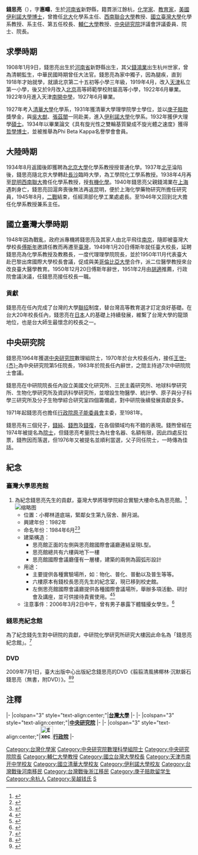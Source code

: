 {{Refimprove|time=2012-10-18T17:42:29+00:00 }}
{{Infobox Officeholder
| name = 錢思亮
| image name =
| width =
| order           = 第4-5任[[中央研究院|中央研究院]]院長
| term_start      = 1970年5月6日
| term_end        = {{box|1983年9月15日}}
| president       = [[蔣中正|蔣中正]]<br>[[蔣經國|蔣經國]]
| predecessor     = [[王世杰_(中華民國)|王世杰]]
| successor       = [[吳大猷|吳大猷]] 
| Sex = 男 
| period =
| Native place = [[浙江省|浙江省]][[杭州市|杭州市]]
| date of birth = {{birth date|1908|1|9}}
| date of death = {{death date and age|1983|9|15|1908|1|9}}
| place of birth ={{QING|河南省}}[[開封府|開封府]][[新野縣|新野縣]]
| place of death ={{ROC}}[[臺北市|臺北市]]
| nationality = {{ROC}}
| party = {{KMT}}
| educate =
*{{flagicon|Republic of China}}國立清華大學化學系畢業<br>{{Color|blue|（1931年）}}
*{{flagicon|United States of America}}伊利諾大學理學碩士（化學）<br>{{Color|blue|（1932年）}}
*{{flagicon|United States of America}}伊利諾大學哲學博士（有機化學）<br>{{Color|blue|（1934年）}}
| past =
*經濟部化學工業處處長<br>{{Color|blue|（1945年8月-1946年）}}
*化學藥物研究所研究員<br>{{Color|blue|（1940年-1945年8月）}}
*國立臺灣大學校長<br>{{Color|blue|（1951年3月-1970年5月6日）}}
*中央研究院（第三屆）評議員<br>{{Color|blue|（1957年-1959年12月）}}
*中央研究院（第四屆）評議員<br>{{Color|blue|（1959年12月-）}}
*國家長期發展科學委員會委員<br>{{Color|blue|（1959年2月-）}}
*中央研究院（第五屆）院士<br>{{Color|blue|（1964年9月-1983年9月15日）}}
*中央研究院（第五任）院長<br>{{Color|blue|（1970年5月6日-1983年9月15日）}}
*行政院原子能委員會主任委員<br>{{Color|blue|（1971年12月6日-1981年6月18日）}}
*PhiBetaKappa名譽會會員
*中國化學協會會長<br>{{Color|blue|（1951年）}}
*中國科學振興協會理事長<br>{{Color|blue|（1951年）}}
*中華教育文化基金會董事長<br>{{Color|blue|（1964年）}}
*中央研究院國際漢學會議論文集編輯委員會主任委員<br>{{Color|blue|（1980年-1983年9月15日）}}
*{{Infobox_People_Sinica
|组别=數理科學組
|届数=第5屆
|当选年=1964年
}}
|work =
*具有旋光性之雙輪基質變為不旋光體之速度PHD
}}

'''錢思亮'''（{{bd|1908年|1月9日|1983年|9月15日|}}），字'''惠疇'''，生於[[河南省|河南省]]新野縣，籍貫浙江餘杭，[[化学家|化学家]]、[[教育家|教育家]]，[[美國|美國]][[伊利諾大學|伊利諾大學]][[博士|博士]]，曾擔任[[北京大学|北大]]化學系主任、[[西南聯合大學|西南聯合大學]]教授、[[國立臺灣大學|國立臺灣大學]]化學系教授、系主任、第五任校長、[[輔仁大學|輔仁大學]]教授、[[中央研究院|中央研究院]]評議會評議委員、院士、院長。

== 求學時期 ==
1908年1月9日，錢思亮出生於[[河南省|河南省]]新野縣出生，其父[[錢鴻業|錢鴻業]]出生杭州世家，曾為清朝監生，中華民國時期曾任大法官。錢思亮為家中獨子，因為腿疾，直到1918年才始就學，就讀北京第二十五初等小學三年級，1919年4月，改入[[天津|天津]]私立第一小學，後又於9月改入[[北京|北京]]高等師範學校附屬高等小學，1922年6月畢業。1922年9月進入天津[[南開中學|南開中學]]，1927年6月畢業。

1927年考入[[清华大学|清華大學]]化學系，1931年獲清華大學理學院學士學位，並以[[庚子賠款|庚子賠款]]獎學金，與[[吳大猷|吳大猷]]、[[張茲闓|張茲闓]]一同赴美，進入[[伊利諾大學|伊利諾大學]]化學系。1932年獲伊大理學[[碩士|碩士]]。1934年以畢業論文《具有旋光性之雙輪基質變成不旋光體之速度》獲得[[哲學博士|哲學博士]]，並被推舉為Phi Beta Kappa名譽學會會員。

== 大陸時期 ==

1934年8月返國後即獲聘為[[北京大学|北京大學]]化學系教授授普通化學。1937年[[北平|北平]]淪陷後，錢思亮隨北京大學轉赴[[長沙|長沙]]臨時大學，為工學院化工學系教授。1938年4月再至[[昆明|昆明]][[西南联合大学|西南聯大]]擔任化學系教授，授[[有機化學|有機化學]]。1940年錢思亮父親錢鴻業在[[上海|上海]]遇刺身亡，錢思亮回滬奔喪後無法再返昆明，便於上海化學藥物研究所擔任研究員，1945年8月，[[二戰|二戰]]結束，任經濟部化學工業處處長。至1946年又回到北大擔任化學系教授兼系主任。

== 國立臺灣大學時期 ==
1948年因為戰亂，政府派專機將錢思亮及其家人由北平飛往[[南京|南京]]，隨即被臺灣大學校長[[傅斯年|傅斯年]]邀請任教而再遷至[[臺灣|臺灣]]，1949年1月20日傅斯年就任臺大校長，延聘錢思亮為化學系教授及教務長，一度代理理學院院長，並於1950年11月代表臺大赴巴黎出席國際大學校長會議，促成與美[[哥倫比亞大學|哥倫比亞大學]]合作，派二位醫學教授來台改良臺大醫學教育。1950年12月20日傅斯年辭世，1951年2月由[[胡適|胡適]]推薦，行政院會議決議，任錢思亮接任校長一職。{{cn|同時並復任中國化學協會會長、中國科學振興學會理事長。|time-2015-07-15}}

=== 貢獻 ===
錢思亮在任內完成了台灣的大學[[聯招|聯招]]制度，替台灣高等教育選才訂定良好基礎。在台大20年校長任內，錢思亮在[[日本|日本]]人的基礎上持續發展，維繫了台灣大學的龍頭地位，也是台大師生最懷念的校長之一。

== 中央研究院 ==

錢思亮1964年獲選[[中央研究院|中央研究院]]數理組院士，1970年於台大校長任內，接任[[王世杰_(中華民國)|王世-{杰}-]]為中央研究院第5任院長，1983年於院長任內辭世，之間主持過7次中研院院士會議。

錢思亮在中研院院長任內設立美國文化研究所、三民主義研究所、地球科學研究所、生物化學研究所及資訊科學研究所，並增設生物醫學、統計學、原子與分子科學三研究所及分子生物學綜合研究室四個籌備處，對中研院後續發展貢獻良多。

1971年起錢思亮也擔任[[行政院原子能委員會|行政院原子能委員會]]主委，至1981年。

錢思亮有三個兒子，[[錢純|錢純]]、[[錢煦|錢煦]]及[[錢復|錢復]]，在各個領域均有不錯的表現。錢煦曾經在1974年被提名為[[院士|院士]]，但錢思亮考量院士為社會名器、名額有限，因此四處反拉票，錢煦因而落選，但1976年又被提名並順利當選，父子同任院士，一時傳為佳話。

== 紀念 ==
=== 臺灣大學思亮館 ===
# 為紀念錢思亮先生的貢獻，臺灣大學將理學院綜合實驗大樓命名為思亮館。<ref>{{Cite web|url=http://www.ntu.edu.tw/about/history.htm|title=臺灣大學校史|publisher=國立臺灣大學|accessdate=2012-09-18|archive-date=2014-09-24|archive-url=https://web.archive.org/web/20140924124203/http://www.ntu.edu.tw/about/history.htm|dead-url=yes}}</ref>[[File:思亮館（國立臺灣大學）.JPG|缩略图]]
#* 位置：小椰林道底端，緊鄰女生第九宿舍、醉月湖。
#* 興建年份：1982年
#* 命名年份：1984年6月<ref>{{cite book |title=國立臺灣大學校史稿（1928~2004）P652 |author=國立臺灣大學-臺大出版中心 |date=2005年}}</ref><ref>{{Cite web|title=臺大線上校園導覽網頁　思亮館|url=http://club.ntu.edu.tw/~club20885/tour_pda/buildings/r15.html|accessdate=2012-12-27|archive-date=2020-11-30|archive-url=https://web.archive.org/web/20201130234904/http://club.ntu.edu.tw/~club20885/tour_pda/buildings/r15.html|dead-url=no}}</ref>
#* 建築構造：
#** 思亮館正面的左側與思亮館國際會議廳連結呈現L型。
#** 思亮館總共有六樓與地下一樓
#** 思亮館國際會議廳僅有一層樓，建築的兩側為圓弧形設計
#* 用途：
#** 主要提供各種實驗場所，如：物化、普化、普動以及普生等等。
#** 六樓原本有錢校長思亮先生的紀念室，現已移到校史館。
#** 左側思亮館國際會議廳提供各種國際會議場所，舉辦多項活動、研討會及講座，並可供接待貴賓使用。<ref name="簡介">{{cite web|title=思亮館|url=http://140.112.4.236/content/yu/sbuilding.htm|accessdate=2012-12-17}}{{dead link|date=2018年4月 |bot=InternetArchiveBot |fix-attempted=yes }}</ref><ref>{{Cite web|title=思亮館國際會議廳|url=http://140.112.4.236/content/yu/scroom.htm|accessdate=2012-12-27}}{{dead link|date=2018年4月 |bot=InternetArchiveBot |fix-attempted=yes }}</ref>
#* 注意事件：2006年3月2日中午，曾有男子暴露下體騷擾女學生。<ref>{{Cite web|title=台大驚見暴露狂　十大危險地漏思亮館|url=http://mag.udn.com/mag/campus/storypage.jsp?f_ART_ID=30851|accessdate=2012-12-27}}{{dead link|date=2018年4月 |bot=InternetArchiveBot |fix-attempted=yes }}</ref>

=== 錢思亮紀念館 ===
為了紀念錢先生對中研院的貢獻，中研院化學研究所研究大樓因此命名為「錢思亮紀念館」。<ref>{{Cite web|title=母校資料　錢思亮校長生平|url=http://www.ntuaasc.org/4.Menu_Mother/4.3.Prior_Presidents/PriorPres_Chien.htm|accessdate=2012-12-25|archive-date=2016-03-06|archive-url=https://web.archive.org/web/20160306075155/http://ntuaasc.org/4.menu_mother/4.3.prior_presidents/priorpres_chien.htm|dead-url=yes}}</ref>

=== DVD ===
2009年7月1日，臺大出版中心出版紀念錢思亮的DVD《翦翦清風拂椰林·沉默磐石錢思亮（無書，附DVD）》。<ref name="校訊">{{cite journal |title=出版中心最新出版錢思亮校長DVD |url=http://host.cc.ntu.edu.tw/sec/schinfo/schinfo_asp/ShowContent.asp?num=973&sn=8849 |issue=973 |work=臺大校訊 |date=2009-08-19 |accessdate=2012-10-19 |journal= |archive-date=2013-10-15 |archive-url=https://web.archive.org/web/20131015152637/http://host.cc.ntu.edu.tw/sec/schinfo/schinfo_asp/ShowContent.asp?num=973&sn=8849 |dead-url=no }}</ref><ref name="博客來">{{cite web |title=博客來書籍館>《翦翦清風拂椰林·沉默磐石錢思亮（無書，附DVD）》 |url=http://www.books.com.tw/exep/prod/booksfile.php?item=0010443445 |accessdate=2012-1019 }}{{Dead link|date=2018年7月 |bot=InternetArchiveBot |fix-attempted=yes }}</ref>

== 注釋 ==
{{Reflist}}

{{start box}}
{{s-edu}}
|-
|colspan="3" style="text-align:center;"|'''<!-- 注釋出：[[File:National_Taiwan_University_logo.svg|20px]] -->[[國立臺灣大學|台灣大學]]'''
|-
{{s-before|[[沈剛伯|沈剛伯]]（代理）<br><small>正任：'''[[傅斯年|傅斯年]]'''</small>}}
{{s-title|[[國立臺灣大學|台灣大學]]校長<br><small>第五任<br>1951年4月1日－1970年5月6日}}
{{s-after|[[閻振興|閻振興]]}}
{{s-aca}}
|-
|colspan="3" style="text-align:center;"|'''[[中央研究院|中央研究院]]'''
|-
{{s-before|[[王世杰_(中華民國)|王世-{杰}-]]}}
{{s-title|[[中央研究院|中央研究院]]院長<br><small>第四任<br>1970年5月6日－1983年9月30日}}
{{s-after|[[吳大猷|吳大猷]]}}
{{s-gov|roc}}
|-
|colspan="3" style="text-align:center;"|'''[[File:Executive_Yuan,ROC_LOGO.svg|34px]][[行政院|行政院]]'''
|-
{{s-before|[[閻振興|閻振興]]}}
{{s-title|[[行政院原子能委員會|行政院原子能委員會]]主任委員<br><small>第五任<br>1971年12月6日－1981年7月9日}}
{{s-after|[[閻振興|閻振興]]}}
{{end box}}

{{NTU President}}
{{中央研究院院長}}
{{中央研究院第五届院士}}
{{DEFAULTSORT:Q}}
[[Category:台灣化學家|Category:台灣化學家]]
[[Category:中央研究院數理科學組院士|Category:中央研究院數理科學組院士]]
[[Category:中央研究院院長|Category:中央研究院院長]]
[[Category:輔仁大學教授|Category:輔仁大學教授]]
[[Category:國立台灣大學校長|Category:國立台灣大學校長]]
[[Category:天津市南开中学校友|Category:天津市南开中学校友]]
[[Category:國立清華大學校友|Category:國立清華大學校友]]
[[Category:伊利諾大學校友|Category:伊利諾大學校友]]
[[Category:台灣戰後河南移民|Category:台灣戰後河南移民]]
[[Category:台灣戰後浙江移民|Category:台灣戰後浙江移民]]
[[Category:庚子赔款留学生|Category:庚子赔款留学生]]
[[Category:余杭人|Category:余杭人]]
[[Category:吴越钱氏|Category:吴越钱氏]]
[[Category:钱姓|S]]